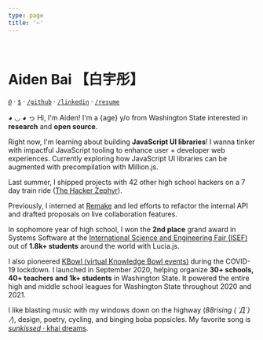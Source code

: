 ```yaml
---
type: page
title: '~'
---
```




<Globe />

<br />

# Aiden Bai <span className="text-gray-600" title="Bái yǔ tóng">【白宇彤】</span>

[`@`](mailto:aiden.bai05@gmail.com) · [`$`](https://github.com/sponsors/aidenybai) · [`/github`](https://github.com/aidenybai) · [`/linkedin`](https://linkedin.com/in/aidenbai) · [`/resume`](https://www.figma.com/file/n4MkGYBP1CEc3LsXU9z1pT/Resume?node-id=0%3A1)

◕ ◡ ◕ っ Hi, I'm Aiden! I'm a {age} y/o from Washington State interested in **research** and **open source**.

Right now, I'm learning about building **JavaScript UI libraries**! I wanna tinker with impactful JavaScript tooling to enhance user + developer web experiences. Currently exploring how JavaScript UI libraries can be augmented with precompilation with <Link href="/work/million-js"><a>Million.js</a></Link>.

Last summer, I shipped projects with 42 other high school hackers on a 7 day train ride ([The Hacker Zephyr](https://www.youtube.com/watch?v=2BID8_pGuqA)).

Previously, I interned at [Remake](https://remaketheweb.com) and led efforts to refactor the internal API and drafted proposals on live collaboration features.

In sophomore year of high school, I won the **2nd place** grand award in Systems Software at the [International Science and Engineering Fair (ISEF)](https://www.societyforscience.org/press-release/2021-regeneron-isef-grand-awards/#:~:text=SOFT031%20%E2%80%94%20Lucia%3A%20Creating,States%20of%20America) out of **1.8k+ students** around the world with <Link href="/work/lucia-js"><a>Lucia.js</a></Link>.

I also pioneered [KBowl (virtual Knowledge Bowl events)](https://kbowl.aidenybai.com) during the COVID-19 lockdown. I launched in September 2020, helping organize **30+ schools, 40+ teachers and 1k+ students** in Washington State. It powered the entire high and middle school leagues for Washington State throughout 2020 and 2021.

I like blasting music with my windows down on the highway (_88rising ( ´Д`)ﾉ_), design, poetry, cycling, and binging boba popsicles. My favorite song is [_sunkissed_ · khai dreams](https://www.youtube.com/watch?v=uSkd4NC1kqY).
